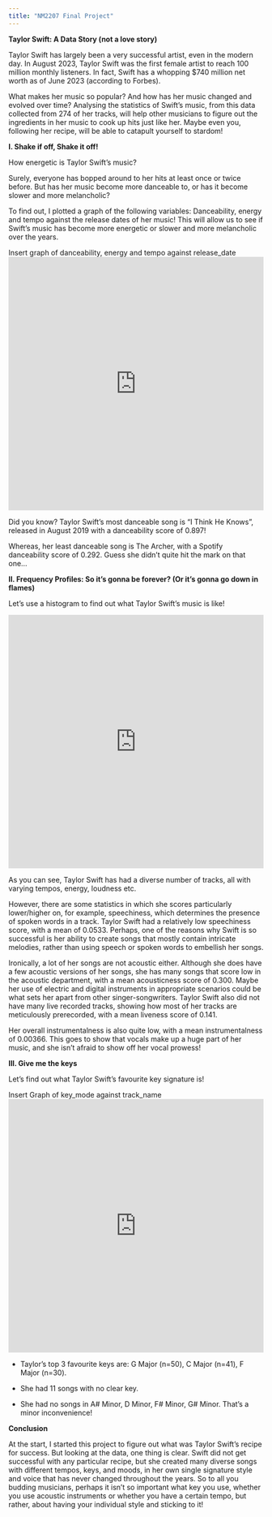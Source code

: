 ```yaml
---
title: "NM2207 Final Project"
---
```


**Taylor Swift: A Data Story (not a love story)**

Taylor Swift has largely been a very successful artist, even in the modern day. In August 2023, Taylor Swift was the first female artist to reach 100 million monthly listeners. In fact, Swift has a whopping \$740 million net worth as of June 2023 (according to Forbes).

What makes her music so popular? And how has her music changed and evolved over time? Analysing the statistics of Swift's music, from this data collected from 274 of her tracks, will help other musicians to figure out the ingredients in her music to cook up hits just like her. Maybe even you, following her recipe, will be able to catapult yourself to stardom!

**I. Shake if off, Shake it off!**

How energetic is Taylor Swift's music?

Surely, everyone has bopped around to her hits at least once or twice before. But has her music become more danceable to, or has it become slower and more melancholic?

To find out, I plotted a graph of the following variables: Danceability, energy and tempo against the release dates of her music! This will allow us to see if Swift's music has become more energetic or slower and more melancholic over the years.

Insert graph of danceability, energy and tempo against release_date <iframe height="500" width="100%" frameborder="no" src="https://jav521.shinyapps.io/TaylorSongs/"> </iframe>

Did you know? Taylor Swift's most danceable song is "I Think He Knows", released in August 2019 with a danceability score of 0.897!

Whereas, her least danceable song is The Archer, with a Spotify danceability score of 0.292. Guess she didn't quite hit the mark on that one...

**II. Frequency Profiles: So it's gonna be forever? (Or it's gonna go down in flames)**

Let's use a histogram to find out what Taylor Swift's music is like!

<iframe height="500" width="100%" frameborder="no" src="https://jav521.shinyapps.io/Hello_Taylor/">

</iframe>

As you can see, Taylor Swift has had a diverse number of tracks, all with varying tempos, energy, loudness etc.

However, there are some statistics in which she scores particularly lower/higher on, for example, speechiness, which determines the presence of spoken words in a track. Taylor Swift had a relatively low speechiness score, with a mean of 0.0533. Perhaps, one of the reasons why Swift is so successful is her ability to create songs that mostly contain intricate melodies, rather than using speech or spoken words to embellish her songs.

Ironically, a lot of her songs are not acoustic either. Although she does have a few acoustic versions of her songs, she has many songs that score low in the acoustic department, with a mean acousticness score of 0.300. Maybe her use of electric and digital instruments in appropriate scenarios could be what sets her apart from other singer-songwriters. Taylor Swift also did not have many live recorded tracks, showing how most of her tracks are meticulously prerecorded, with a mean liveness score of 0.141.

Her overall instrumentalness is also quite low, with a mean instrumentalness of 0.00366. This goes to show that vocals make up a huge part of her music, and she isn't afraid to show off her vocal prowess!

**III. Give me the keys**

Let's find out what Taylor Swift's favourite key signature is!

Insert Graph of key_mode against track_name <iframe height="500" width="100%" frameborder="no" src="https://jav521.shinyapps.io/Taylor_Key/"> </iframe>

-   Taylor's top 3 favourite keys are: G Major (n=50), C Major (n=41), F Major (n=30).

-   She had 11 songs with no clear key.

-   She had no songs in A# Minor, D Minor, F# Minor, G# Minor. That's a minor inconvenience!

**Conclusion**

At the start, I started this project to figure out what was Taylor Swift's recipe for success. But looking at the data, one thing is clear. Swift did not get successful with any particular recipe, but she created many diverse songs with different tempos, keys, and moods, in her own single signature style and voice that has never changed throughout the years. So to all you budding musicians, perhaps it isn't so important what key you use, whether you use acoustic instruments or whether you have a certain tempo, but rather, about having your individual style and sticking to it!
